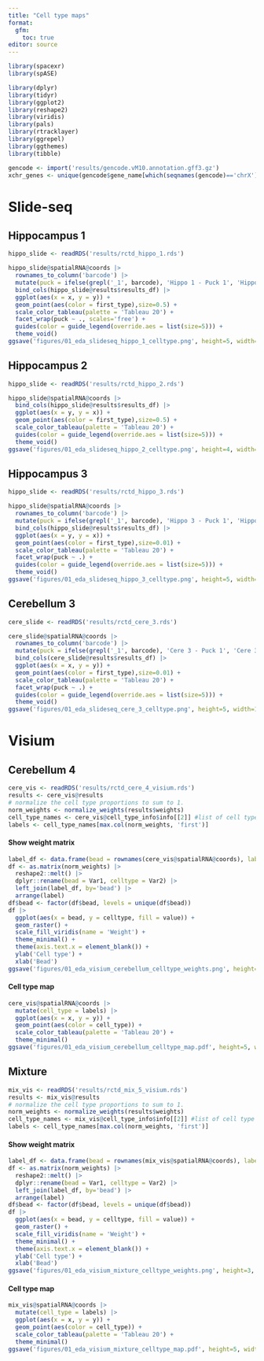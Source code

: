 ```yaml
---
title: "Cell type maps"
format: 
  gfm:
    toc: true
editor: source
---
```


```r
library(spacexr)
library(spASE)

library(dplyr)
library(tidyr)
library(ggplot2)
library(reshape2)
library(viridis)
library(pals)
library(rtracklayer)
library(ggrepel)
library(ggthemes)
library(tibble)

gencode <- import('results/gencode.vM10.annotation.gff3.gz')
xchr_genes <- unique(gencode$gene_name[which(seqnames(gencode)=='chrX')])
```


# Slide-seq

## Hippocampus 1

```r
hippo_slide <- readRDS('results/rctd_hippo_1.rds')
```

```r
hippo_slide@spatialRNA@coords |>
  rownames_to_column('barcode') |>
  mutate(puck = ifelse(grepl('_1', barcode), 'Hippo 1 - Puck 1', 'Hippo 1 - Puck 2')) |>
  bind_cols(hippo_slide@results$results_df) |>
  ggplot(aes(x = x, y = y)) +
  geom_point(aes(color = first_type),size=0.5) +
  scale_color_tableau(palette = 'Tableau 20') +
  facet_wrap(puck ~ ., scales='free') +
  guides(color = guide_legend(override.aes = list(size=5))) +
  theme_void()
ggsave('figures/01_eda_slideseq_hippo_1_celltype.png', height=5, width=11)
```

## Hippocampus 2

```r
hippo_slide <- readRDS('results/rctd_hippo_2.rds')
```

```r
hippo_slide@spatialRNA@coords |>
  bind_cols(hippo_slide@results$results_df) |>
  ggplot(aes(x = y, y = x)) +
  geom_point(aes(color = first_type),size=0.5) +
  scale_color_tableau(palette = 'Tableau 20') +
  guides(color = guide_legend(override.aes = list(size=5))) +
  theme_void()
ggsave('figures/01_eda_slideseq_hippo_2_celltype.png', height=4, width=6)
```


## Hippocampus 3

```r
hippo_slide <- readRDS('results/rctd_hippo_3.rds')
```

```r
hippo_slide@spatialRNA@coords |>
  rownames_to_column('barcode') |>
  mutate(puck = ifelse(grepl('_1', barcode), 'Hippo 3 - Puck 1', 'Hippo 3 - Puck 2')) |>
  bind_cols(hippo_slide@results$results_df) |>
  ggplot(aes(x = y, y = x)) +
  geom_point(aes(color = first_type),size=0.01) +
  scale_color_tableau(palette = 'Tableau 20') +
  facet_wrap(puck ~ .) +
  guides(color = guide_legend(override.aes = list(size=5))) +
  theme_void()
ggsave('figures/01_eda_slideseq_hippo_3_celltype.png', height=5, width=11)
```


## Cerebellum 3

```r
cere_slide <- readRDS('results/rctd_cere_3.rds')
```

```r
cere_slide@spatialRNA@coords |>
  rownames_to_column('barcode') |>
  mutate(puck = ifelse(grepl('_1', barcode), 'Cere 3 - Puck 1', 'Cere 3 - Puck 2')) |>
  bind_cols(cere_slide@results$results_df) |>
  ggplot(aes(x = x, y = y)) +
  geom_point(aes(color = first_type),size=0.01) +
  scale_color_tableau(palette = 'Tableau 20') +
  facet_wrap(puck ~ .) +
  guides(color = guide_legend(override.aes = list(size=5))) +
  theme_void()
ggsave('figures/01_eda_slideseq_cere_3_celltype.png', height=5, width=11)
```


# Visium

## Cerebellum 4

```r
cere_vis <- readRDS('results/rctd_cere_4_visium.rds')
results <- cere_vis@results
# normalize the cell type proportions to sum to 1.
norm_weights <- normalize_weights(results$weights) 
cell_type_names <- cere_vis@cell_type_info$info[[2]] #list of cell type names
labels <- cell_type_names[max.col(norm_weights, 'first')]
```

#### Show weight matrix


```r
label_df <- data.frame(bead = rownames(cere_vis@spatialRNA@coords), label = labels)
df <- as.matrix(norm_weights) |>
  reshape2::melt() |>
  dplyr::rename(bead = Var1, celltype = Var2) |>
  left_join(label_df, by='bead') |>
  arrange(label)
df$bead <- factor(df$bead, levels = unique(df$bead))
df |>
  ggplot(aes(x = bead, y = celltype, fill = value)) +
  geom_raster() +
  scale_fill_viridis(name = 'Weight') +
  theme_minimal() +
  theme(axis.text.x = element_blank()) +
  ylab('Cell type') +
  xlab('Bead')
ggsave('figures/01_eda_visium_cerebellum_celltype_weights.png', height=3, width=5)
```


#### Cell type map


```r
cere_vis@spatialRNA@coords |>
  mutate(cell_type = labels) |>
  ggplot(aes(x = x, y = y)) +
  geom_point(aes(color = cell_type)) +
  scale_color_tableau(palette = 'Tableau 20') +
  theme_minimal()
ggsave('figures/01_eda_visium_cerebellum_celltype_map.pdf', height=5, width=7)
```



## Mixture

```r
mix_vis <- readRDS('results/rctd_mix_5_visium.rds')
results <- mix_vis@results
# normalize the cell type proportions to sum to 1.
norm_weights <- normalize_weights(results$weights) 
cell_type_names <- mix_vis@cell_type_info$info[[2]] #list of cell type names
labels <- cell_type_names[max.col(norm_weights, 'first')]
```

#### Show weight matrix


```r
label_df <- data.frame(bead = rownames(mix_vis@spatialRNA@coords), label = labels)
df <- as.matrix(norm_weights) |>
  reshape2::melt() |>
  dplyr::rename(bead = Var1, celltype = Var2) |>
  left_join(label_df, by='bead') |>
  arrange(label)
df$bead <- factor(df$bead, levels = unique(df$bead))
df |>
  ggplot(aes(x = bead, y = celltype, fill = value)) +
  geom_raster() +
  scale_fill_viridis(name = 'Weight') +
  theme_minimal() +
  theme(axis.text.x = element_blank()) +
  ylab('Cell type') +
  xlab('Bead')
ggsave('figures/01_eda_visium_mixture_celltype_weights.png', height=3, width=5)
```

#### Cell type map


```r
mix_vis@spatialRNA@coords |>
  mutate(cell_type = labels) |>
  ggplot(aes(x = x, y = y)) +
  geom_point(aes(color = cell_type)) +
  scale_color_tableau(palette = 'Tableau 20') +
  theme_minimal()
ggsave('figures/01_eda_visium_mixture_celltype_map.pdf', height=5, width=7)
```
